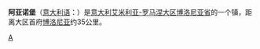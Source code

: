 {{Infobox Settlement
| name = 阿亚诺堡<br/>Castel d'Aiano
| image_skyline = 
| imagesize = 
| image_caption = 
| image_flag = 
| image_shield = 
| pushpin_map = Italy
| pushpin_label_position = bottom
| subdivision_type = 国家
| subdivision_name = {{ITA}}
| subdivision_type1 = [[意大利行政区划|大区]]
| subdivision_name1 = [[艾米利亚-罗马涅大区|艾米利亚-罗马涅大区]]
| subdivision_type2 = [[意大利行政区划|省]]
| subdivision_name2 =  [[博洛尼亚省|博洛尼亚省]]
| elevation_m = 805
| elevation_ft = 
| area_total_km2 = 45.3
| population_as_of = 2004年
| population_total = 1973
| population_density_km2 = auto
| timezone = [[CET|CET]]
| utc_offset = +1
| timezone_DST = [[CEST|CEST]]
| utc_offset_DST = +2
| latd = 44
| latm = 16
| lats = 
| latNS = N
| longd = 11
| longm = 0
| longs = 
| longEW = E
| website = [http://www.comune..bo.it www.comune..bo.it] 
}}
'''阿亚诺堡'''（[[意大利语|意大利语]]：'''{{lang|it|Castel d'Aiano}}'''）是[[意大利|意大利]][[艾米利亚-罗马涅大区|艾米利亚-罗马涅大区]][[博洛尼亚省|博洛尼亚省]]的一个镇，距离大区首府[[博洛尼亚|博洛尼亚]]约35公里。

{{博洛尼亞省市鎮}}

{{Italy-stub}}

[[Category:博洛尼亚广域市市镇|A]]